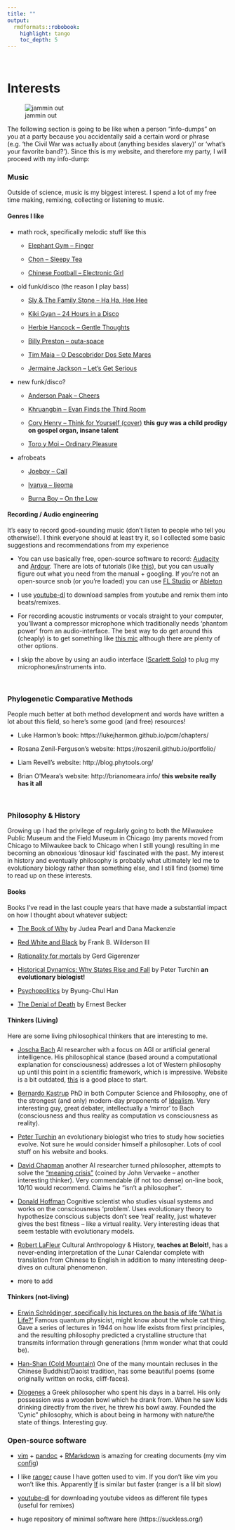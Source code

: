 ```yaml
---
title: ""
output: 
  rmdformats::robobook:
    highlight: tango
    toc_depth: 5
---
```


<br>

# Interests


![jammin out](bass.jpg)

The following section is going to be like when a person "info-dumps" on you at a party because you accidentally said a certain word or phrase (e.g. 'the Civil War was actually about (anything besides slavery)' or 'what's your favorite band?'). Since this is my website, and therefore my party, I will proceed with my info-dump:


### Music 

Outside of science, music is my biggest interest. I spend a lot of my free time making, remixing, collecting or listening to music. 

#### Genres I like 

* math rock, specifically melodic stuff like this

  - [Elephant Gym -- Finger](https://www.youtube.com/watch?v=bikIdnMf2gs)
  
  - [Chon -- Sleepy Tea](https://www.youtube.com/watch?v=0pdfn4KmPk4)
  
  - [Chinese Football -- Electronic Girl](https://www.youtube.com/watch?v=X2goYUJpq9k)
  


* old funk/disco (the reason I play bass)

  - [Sly & The Family Stone -- Ha Ha, Hee Hee](https://www.youtube.com/watch?v=m0GjKyAEePk)
  
  - [Kiki Gyan -- 24 Hours in a Disco](https://www.youtube.com/watch?v=p6ckoeT77yU)
  
  - [Herbie Hancock -- Gentle Thoughts ](https://www.youtube.com/watch?v=CgowvFGzIvA)
  
  - [Billy Preston -- outa-space](https://www.youtube.com/watch?v=uQaS9kJc-O4)
  
  - [Tim Maia -- O Descobridor Dos Sete Mares](https://www.youtube.com/watch?v=PAUlCK8kuGU)
  
  - [Jermaine Jackson -- Let's Get Serious](https://www.youtube.com/watch?v=uJjRWyqL7nA)
  
* new funk/disco?

  - [Anderson Paak -- Cheers](https://www.youtube.com/watch?v=_z58W1-uGio)
  
  - [Khruangbin -- Evan Finds the Third Room](https://www.youtube.com/watch?v=5YkmBaoKBS0)
  
  - [Cory Henry -- Think for Yourself (cover)](https://www.youtube.com/watch?v=B9JUr4JTuJo) **this guy was a child prodigy on gospel organ, insane talent**
  
  - [Toro y Moi -- Ordinary Pleasure](https://www.youtube.com/watch?v=VaTvWwlou9o)
  
* afrobeats
  
  - [Joeboy -- Call](https://www.youtube.com/watch?v=ZUSnoIpevMM)
  
  - [Iyanya -- Ijeoma](https://www.youtube.com/watch?v=P-r9_jpXtPw)
  
  - [Burna Boy -- On the Low](https://www.youtube.com/watch?v=UFsskuvj8GQ)
  
#### Recording / Audio engineering 

It's easy to record good-sounding music (don't listen to people who tell you otherwise!). I think everyone should at least try it, so I collected some basic suggestions and recommendations from my experience

* You can use basically free, open-source software to record: [Audacity](https://www.audacityteam.org/) and [Ardour](https://ardour.org/). There are lots of tutorials (like [this](https://www.youtube.com/watch?v=iQM12Rx0Hf0)), but you can usually figure out what you need from the manual + googling. If you're not an open-source snob (or you're loaded) you can use [FL Studio](https://www.image-line.com/) or [Ableton](https://www.ableton.com/en/)

* I use [youtube-dl](https://ytdl-org.github.io/youtube-dl/index.html) to download samples from youtube and remix them into beats/remixes. 

* For recording acoustic instruments or vocals straight to your computer, you'llwant a compressor microphone which traditionally needs 'phantom power' from an audio-interface. The best way to do get around this (cheaply) is to get something like [this mic](https://www.amazon.com/Audio-Technica-ATR2500x-USB-Condenser-Microphone-ATR/dp/B07ZPC2FMQ/ref=pd_lpo_267_t_2/141-7695160-3538928?_encoding=UTF8&pd_rd_i=B07ZPC2FMQ&pd_rd_r=d24b545a-d0d5-4c69-8d7e-a287bb0467dc&pd_rd_w=xvZ9L&pd_rd_wg=n4Hgp&pf_rd_p=7b36d496-f366-4631-94d3-61b87b52511b&pf_rd_r=0QZECGNG0YQMWCZC27HN&psc=1&refRID=0QZECGNG0YQMWCZC27HN) although there are plenty of other options.

* I skip the above by using an audio interface ([Scarlett Solo](https://focusrite.com/en/usb-audio-interface/scarlett/scarlett-solo)) to plug my microphones/instruments into. 

<br>

### Phylogenetic Comparative Methods 

People much better at both method development and words have written a lot about this field, so here's some good (and free) resources! 

* Luke Harmon's book: https://lukejharmon.github.io/pcm/chapters/

* Rosana Zenil-Ferguson's website: https://roszenil.github.io/portfolio/

* Liam Revell's website: http://blog.phytools.org/

* Brian O'Meara's website: http://brianomeara.info/ **this website really has it all**

<br>

### Philosophy & History
Growing up I had the privilege of regularly going to both the Milwaukee Public Museum and the Field Museum in Chicago (my parents moved from Chicago to Milwaukee back to Chicago when I still young) resulting in me becoming an obnoxious 'dinosaur kid' fascinated with the past. My interest in history and eventually philosophy is probably what ultimately led me to evolutionary biology rather than something else, and I still find (some) time to read up on these interests.

#### Books 

Books I've read in the last couple years that have made a substantial impact on how I thought about whatever subject:


* [The Book of Why](http://bayes.cs.ucla.edu/WHY/) by Judea Pearl and Dana Mackenzie

* [Red White and Black](https://www.dukeupress.edu/red-white-and-black) by Frank B. Wilderson III

* [Rationality for mortals](https://psycnet.apa.org/record/2008-04868-000) by Gerd Gigerenzer

* [Historical Dynamics: Why States Rise and Fall](https://www.jstor.org/stable/j.ctt1wf4d45) by Peter Turchin **an evolutionary biologist!**

* [Psychopolitics](https://www.penguinrandomhouse.com/books/557122/psychopolitics-by-byung-chul-han/) by Byung-Chul Han

* [The Denial of Death](https://en.wikipedia.org/wiki/The_Denial_of_Death) by Ernest Becker 


#### Thinkers (Living)
Here are some living philosophical thinkers that are interesting to me. 

* [Joscha Bach](http://bach.ai/) AI researcher with a focus on AGI or artificial general intelligence. His philosophical stance (based around a computational explanation for consciousness) addresses a lot of Western philosophy up until this point in a scientific framework, which is impressive. Website is a bit outdated, [this](https://www.youtube.com/watch?v=e3K5UxWRRuY) is a good place to start. 

* [Bernardo Kastrup](https://www.bernardokastrup.com/) PhD in both Computer Science and Philosophy, one of the strongest (and only) modern-day proponents of [Idealism](https://en.wikipedia.org/wiki/Idealism). Very interesting guy, great debater, intellectually a 'mirror' to Bach (consciousness and thus reality as computation vs consciousness as reality).

* [Peter Turchin](http://peterturchin.com/) an evolutionary biologist who tries to study how societies evolve. Not sure he would consider himself a philosopher. Lots of cool stuff on his website and books.

* [David Chapman](https://meaningness.com/) another AI researcher turned philosopher, attempts to solve the ["meaning crisis"](https://awakeningfromthemeaningcrisis.com/) (coined by John Vervaeke -- another interesting thinker). Very commendable (if not too dense) on-line book, 10/10 would recommend. Claims he "isn't a philosopher".

* [Donald Hoffman](https://www.cogsci.uci.edu/~ddhoff/) Cognitive scientist who studies visual systems and works on the consciousness 'problem'. Uses evolutionary theory to hypothesize conscious subjects don't see 'real' reality, just whatever gives the best fitness -- like a virtual reality. Very interesting ideas that seem testable with evolutionary models.

* [Robert LaFleur](http://robert-lafleur.blogspot.com/) Cultural Anthropology & History, **teaches at Beloit!**, has a never-ending interpretation of the Lunar Calendar complete with translation from Chinese to English in addition to many interesting deep-dives on cultural phenomenon.

* more to add

#### Thinkers (not-living) 

* [Erwin Schrödinger, specifically his lectures on the basis of life 'What is Life?'](https://en.wikipedia.org/wiki/What_Is_Life%3F) Famous quantum physicist, might know about the whole cat thing. Gave a series of lectures in 1944 on how life exists from first principles, and the resulting philosophy predicted a crystalline structure that transmits information through generations (hmm wonder what that could be). 

* [Han-Shan (Cold Mountain)](https://en.wikipedia.org/wiki/Hanshan_(poet)) One of the many mountain recluses in the Chinese Buddhist/Daoist tradition, has some beautiful poems (some originally written on rocks, cliff-faces).

* [Diogenes](https://en.wikipedia.org/wiki/Diogenes) a Greek philosopher who spent his days in a barrel. His only possession was a wooden bowl which he drank from. When he saw kids drinking directly from the river, he threw his bowl away. Founded the 'Cynic" philosophy, which is about being in harmony with nature/the state of things. Interesting guy.


### Open-source software

* [vim](https://www.vim.org/) + [pandoc](https://pandoc.org/) + [RMarkdown](https://rmarkdown.rstudio.com/) is amazing for creating documents (my vim [config](https://github.com/nbone455/personal-config))

* I like [ranger](https://ranger.github.io/) cause I have gotten used to vim. If you don't like vim you won't like this. Apparently [lf](https://github.com/gokcehan/lf) is similar but faster (ranger is a lil bit slow)

* [youtube-dl](https://ytdl-org.github.io/youtube-dl/index.html) for downloading youtube videos as different file types (useful for remixes)


* huge repository of minimal software here (https://suckless.org/)


